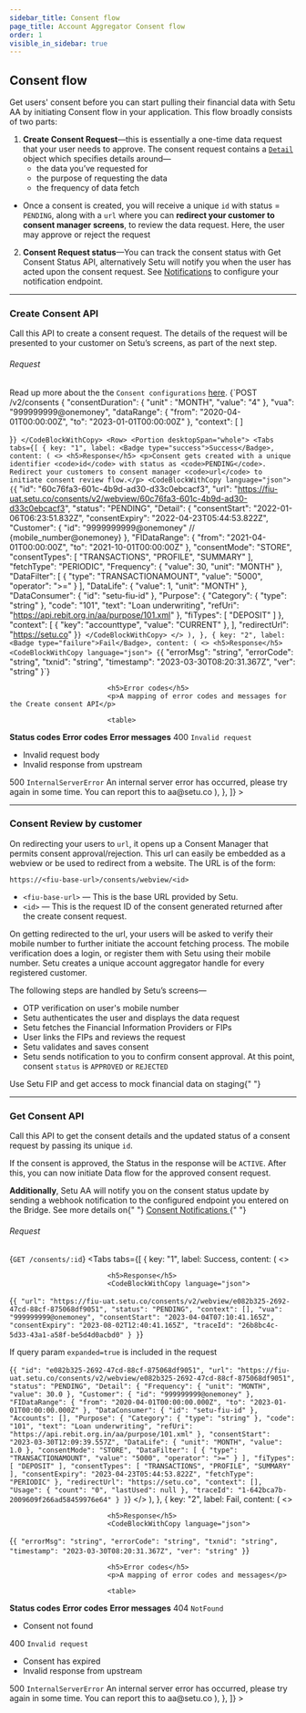 ```yaml
---
sidebar_title: Consent flow
page_title: Account Aggregator Consent flow
order: 1
visible_in_sidebar: true
---
```


## Consent flow

Get users' consent before you can start pulling their financial data with Setu AA by initiating Consent flow in your application. This flow broadly consists of two parts:

1.  **Create Consent Request**—this is essentially a one-time data request that your user needs to approve. The consent request contains a [`Detail`](%28/data/account-aggregator/consent-object%29) object which specifies details around—
    - the data you’ve requested for
    - the purpose of requesting the data
    - the frequency of data fetch

- Once a consent is created, you will receive a unique `id` with status = `PENDING`, along with a `url` where you can **redirect your customer to consent manager screens**, to review the data request. Here, the user may approve or reject the request

2. **Consent Request status**—You can track the consent status with Get Consent Status API, alternatively Setu will notify you when the user has acted upon the consent request. See [Notifications](/data/account-aggregator/api-integration/notifications) to configure your notification endpoint.

<hr class="primary" />

### Create Consent API

Call this API to create a consent request. The details of the request will be presented to your customer on Setu’s screens, as part of the next step.

###### Request

Read up more about the the `Consent configurations` <a href="/data/account-aggregator/consent-object" target="_blank">here</a>.
<CodeBlockWithCopy language="json">
{`POST /v2/consents
{ 
  "consentDuration": {
    "unit" : "MONTH", 
    "value": "4"
  },
  "vua":  "999999999@onemoney",
  "dataRange": {
      "from": "2020-04-01T00:00:00Z",
      "to": "2023-01-01T00:00:00Z"
  },
  "context": [
  ]

}`}
</CodeBlockWithCopy>
<Row>
    <Portion desktopSpan="whole">
        <Tabs
            tabs={[
                {
                    key: "1",
                    label: <Badge type="success">Success</Badge>,
                    content: (
                        <>
                            <h5>Response</h5>
                            <p>Consent gets created with a unique identifier <code>id</code> with status as <code>PENDING</code>. Redirect your customers to consent manager <code>url</code> to initiate consent review flow.</p>
                            <CodeBlockWithCopy language="json">
  {`{
    "id": "60c76fa3-601c-4b9d-ad30-d33c0ebcacf3",
    "url": "https://fiu-uat.setu.co/consents/v2/webview/60c76fa3-601c-4b9d-ad30-d33c0ebcacf3",
    "status": "PENDING",
    "Detail": {
    "consentStart": "2022-01-06T06:23:51.832Z",
    "consentExpiry": "2022-04-23T05:44:53.822Z",
    "Customer": {
        "id": "9999999999@onemoney" // {mobile_number@onemoney}
    },
    "FIDataRange": {
        "from": "2021-04-01T00:00:00Z",
        "to": "2021-10-01T00:00:00Z"
    },
    "consentMode": "STORE",
    "consentTypes": [
        "TRANSACTIONS",
        "PROFILE",
        "SUMMARY"
    ],
    "fetchType": "PERIODIC",
    "Frequency": {
        "value": 30,
        "unit": "MONTH"
    },
    "DataFilter": [
        {
            "type": "TRANSACTIONAMOUNT",
            "value": "5000",
            "operator": ">="
        }
    ],
    "DataLife": {
        "value": 1,
        "unit": "MONTH"
    },
    "DataConsumer": {
        "id": "setu-fiu-id"
    },
    "Purpose": {
        "Category": {
            "type": "string"
        },
        "code": "101",
        "text": "Loan underwriting",
        "refUri": "https://api.rebit.org.in/aa/purpose/101.xml"
    },
    "fiTypes": [
        "DEPOSIT"
    ]
},
"context": 
[
  {
    "key": "accounttype",
    "value": "CURRENT"
  },
],
"redirectUrl": "https://setu.co"
}`}
</CodeBlockWithCopy>
                        </>
                    ),
                },
                {
                    key: "2",
                    label: <Badge type="failure">Fail</Badge>,
                    content: (
                        <>
                            <h5>Response</h5>
                            <CodeBlockWithCopy language="json">
{`{
  "errorMsg": "string",
  "errorCode": "string",
  "txnid": "string",
  "timestamp": "2023-03-30T08:20:31.367Z",
  "ver": "string"
}`}
</CodeBlockWithCopy>
                           
                            <h5>Error codes</h5>
                            <p>A mapping of error codes and messages for the Create consent API</p>
                            
                            <table>
  <tr>
    <th>
      <strong>Status codes</strong>
    </th>
    <th>
      <strong>Error codes</strong>
    </th>
    <th>
      <strong>Error messages</strong>
    </th>
  </tr>
  <tr>
    <td>400</td>
    <td><code>Invalid request</code></td>
    <td>
      <ul>
        <li>Invalid request body</li>
        <li>Invalid response from upstream</li>
      </ul>
    </td>
  </tr>
  <tr>
    <td>500</td>
    <td><code>InternalServerError</code></td>
    <td>
      An internal server error has occurred, please try again in some time. You can report this to aa@setu.co
    </td>
  </tr>
</table>
                        </>
                    ),
                },
            ]}
        ></Tabs>
    </Portion>
</Row>

<hr class="primary" />

### Consent Review by customer

On redirecting your users to `url`, it opens up a Consent Manager that permits consent approval/rejection. This url can easily be embedded as a webview or be used to redirect from a website. The URL is of the form:

`https://<fiu-base-url>/consents/webview/<id>`

- `<fiu-base-url>` — This is the base URL provided by Setu.
- `<id>` — This is the request ID of the consent generated returned after the create consent request.

On getting redirected to the url, your users will be asked to verify their mobile number to further initiate the account fetching process. The mobile verification does a login, or register them with Setu using their mobile number. Setu creates a unique account aggregator handle for every registered customer.

The following steps are handled by Setu’s screens—

- OTP verification on user's mobile number
- Setu authenticates the user and displays the data request
- Setu fetches the Financial Information Providers or FIPs
- User links the FIPs and reviews the request
- Setu validates and saves consent
- Setu sends notification to you to confirm consent approval. At this point, consent `status` is `APPROVED` or `REJECTED`

<Callout type="tip">
  Use Setu FIP and get access to mock financial data on staging{" "}
</Callout>

<hr class="primary" />

### Get Consent API

Call this API to get the consent details and the updated status of a consent request by passing its unique `id`.

If the consent is approved, the Status in the response will be `ACTIVE`. After this, you can now initiate Data flow for the approved consent request.

<Callout type="highlight">
  <strong>Additionally</strong>, Setu AA will notify you on the consent status
  update by sending a webhook notification to the configured endpoint you
  entered on the Bridge. See more details on{" "}
  <a href="/data/account-aggregator/api-integration/notifications">
    Consent Notifications
  </a>
</Callout>{" "}

<br />

###### Request

<CodeBlockWithCopy language="json">{` GET /consents/:id `}</CodeBlockWithCopy>
<Row>
    <Portion desktopSpan="whole">
        <Tabs
            tabs={[
                {
                    key: "1",
                    label: <Badge type="success">Success</Badge>,
                    content: (
                        <>
                            
                            
                            <h5>Response</h5>
                            <CodeBlockWithCopy language="json">
  {`{
    "url": "https://fiu-uat.setu.co/consents/v2/webview/e082b325-2692-47cd-88cf-875068df9051",
    "status": "PENDING",
    "context": [],
    "vua": "999999999@onemoney",
    "consentStart": "2023-04-04T07:10:41.165Z",
    "consentExpiry": "2023-08-02T12:40:41.165Z",
    "traceId": "26b8bc4c-5d33-43a1-a58f-be5d4d0acbd0"
}
}`}
</CodeBlockWithCopy>
                            <p> If query param <code>expanded=true</code> is included in the request</p>
                            <CodeBlockWithCopy language="json">
  {`{
    "id": "e082b325-2692-47cd-88cf-875068df9051",
    "url": "https://fiu-uat.setu.co/consents/v2/webview/e082b325-2692-47cd-88cf-875068df9051",
    "status": "PENDING",
    "Detail": {
        "Frequency": {
            "unit": "MONTH",
            "value": 30.0
        },
        "Customer": {
            "id": "999999999@onemoney"
        },
        "FIDataRange": {
            "from": "2020-04-01T00:00:00.000Z",
            "to": "2023-01-01T00:00:00.000Z"
        },
        "DataConsumer": {
            "id": "setu-fiu-id"
        },
        "Accounts": [],
        "Purpose": {
            "Category": {
                "type": "string"
            },
            "code": "101",
            "text": "Loan underwriting",
            "refUri": "https://api.rebit.org.in/aa/purpose/101.xml"
        },
        "consentStart": "2023-03-30T12:09:39.557Z",
        "DataLife": {
            "unit": "MONTH",
            "value": 1.0
        },
        "consentMode": "STORE",
        "DataFilter": [
            {
                "type": "TRANSACTIONAMOUNT",
                "value": "5000",
                "operator": ">="
            }
        ],
        "fiTypes": [
            "DEPOSIT"
        ],
        "consentTypes": [
            "TRANSACTIONS",
            "PROFILE",
            "SUMMARY"
        ],
        "consentExpiry": "2023-04-23T05:44:53.822Z",
        "fetchType": "PERIODIC"
    },
    "redirectUrl": "https://setu.co",
    "context": [],
    "Usage": {
        "count": "0",
        "lastUsed": null
    },
    "traceId": "1-642bca7b-2009609f266ad58459976e64"
}
}`}
</CodeBlockWithCopy>
                        </>
                    ),
                },
                {
                    key: "2",
                    label: <Badge type="failure">Fail</Badge>,
                    content: (
                        <>
                            
                            
                            <h5>Response</h5>
                            <CodeBlockWithCopy language="json">
{`{
  "errorMsg": "string",
  "errorCode": "string",
  "txnid": "string",
  "timestamp": "2023-03-30T08:20:31.367Z",
  "ver": "string"
}`}
</CodeBlockWithCopy>
                            
                            <h5>Error codes</h5>
                            <p>A mapping of error codes and messages</p>
                            
                            <table>
  <tr>
    <th>
      <strong>Status codes</strong>
    </th>
    <th>
      <strong>Error codes</strong>
    </th>
    <th>
      <strong>Error messages</strong>
    </th>
  </tr>
  <tr>
    <td>404</td>
    <td><code>NotFound</code></td>
    <td>
      <ul>
        <li>Consent not found</li>
      </ul>
    </td>
  </tr>
  <tr>
    <td>400</td>
    <td><code>Invalid request</code></td>
    <td>
      <ul>
        <li>Consent has expired</li>
        <li> Invalid response from upstream</li>
      </ul>
    </td>
  </tr>
  <tr>
    <td>500</td>
    <td><code>InternalServerError</code></td>
    <td>
      An internal server error has occurred, please try again in some time. You can report this to aa@setu.co
    </td>
  </tr>
</table>
                        </>
                    ),
                },
            ]}
        ></Tabs>
    </Portion>
</Row>
<WasPageHelpful />
